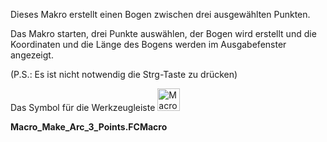 <languages/>
{{Macro/de
|Name=Bogen aus drei Punkten
|Icon=Macro_Make_Arc_3_Points.png
|Description=Erstellt einen Bogen aus drei ausgewählten Punkten.
|Author=Mario52
|Version=02.00
|Date=2019-07-29
|FCVersion=Alle
|Download=[https://wiki.freecad.org/images/9/92/Macro_Make_Arc_3_Points.png Werkzeugleisten-Symbol]
}}

Dieses Makro erstellt einen Bogen zwischen drei ausgewählten Punkten.

Das Makro starten, drei Punkte auswählen, der Bogen wird erstellt und die Koordinaten und die Länge des Bogens werden im Ausgabefenster angezeigt.

(P.S.: Es ist nicht notwendig die Strg-Taste zu drücken)

Das Symbol für die Werkzeugleiste [[File:Macro Make Arc 3 Points.png|36px]]

'''Macro_Make_Arc_3_Points.FCMacro''' 

{{MacroCode|code=
# -*- coding: utf-8 -*-
from FreeCAD import Base

__title__   = "Macro_Make_Arc_3_points"
__author__  = "Mario52"
__url__     = "https://freecad.org/index-fr.html"
__version__ = "00.02"
__date__    = "29/07/2019"

global selected; selected = []
App = FreeCAD

class SelObserver:
    print( "Create Arc to 3 points ...")
    def addSelection(self,doc,obj,sub,pnt):  # Selection 
        global selected
        selected.append(pnt)
        if len(selected) == 1:
            print( "Point 1 : ",FreeCAD.Vector(selected[0]))
        elif len(selected) == 2:
            print( "Point 2 : ",FreeCAD.Vector(selected[1]))
        elif len(selected) == 3:
            print( "Point 3 : ",FreeCAD.Vector(selected[2]))
            try:
                C1 = Part.Arc(FreeCAD.Vector(selected[0]),FreeCAD.Vector(selected[1]),FreeCAD.Vector(selected[2]))
                S1 = Part.Shape([C1])
                W = Part.Wire(S1.Edges)
                Part.show(W)
                App.ActiveDocument.ActiveObject.Label   = "Arc_3_Points"
                print( "Length  : ",W.Length)
            except Exception:
                print( "Three points are collinear or bad selection")
            del selected[:]
            FreeCADGui.Selection.removeObserver(s)
            print( "End Make_Arc_3_Points")
            print( "_____________________")

s=SelObserver()
FreeCADGui.Selection.addObserver(s)


}}